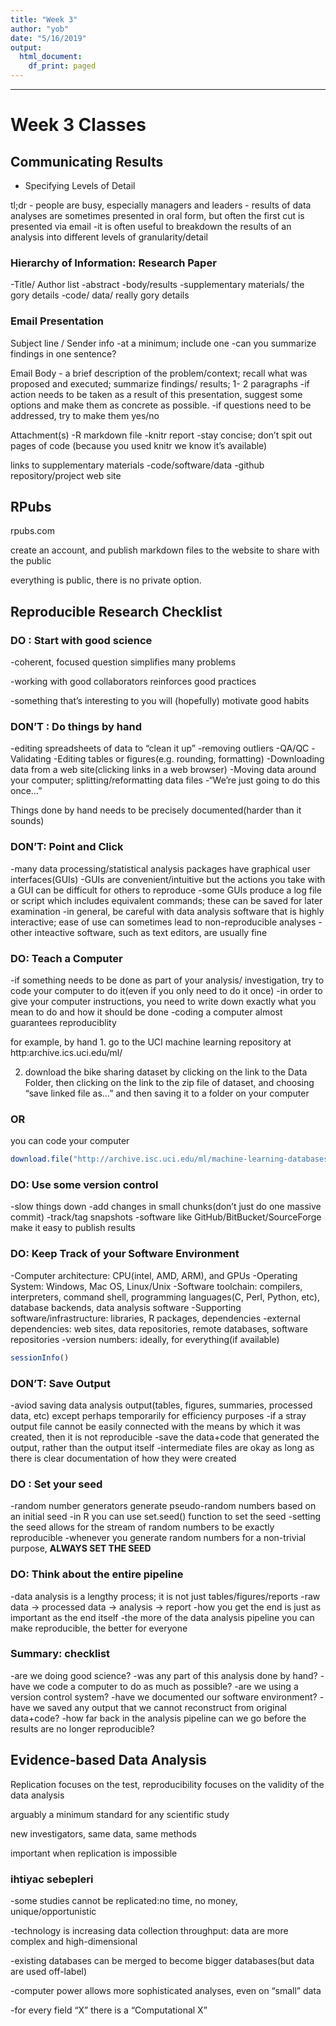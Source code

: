 ```yaml
---
title: "Week 3"
author: "yob"
date: "5/16/2019"
output:
  html_document:
    df_print: paged
---
```

-------------------

# Week 3 Classes

## Communicating Results

- Specifying Levels of Detail

tl;dr
- people are busy, especially managers and leaders
- results of data analyses are sometimes presented in oral form, but often the first cut is presented via email
-it is often useful to breakdown the results of an analysis into different levels of granularity/detail

### Hierarchy of Information: Research Paper
-Title/ Author list
-abstract
-body/results
-supplementary materials/ the gory details
-code/ data/ really gory details

### Email Presentation

Subject line / Sender info
-at a minimum; include one
-can you summarize findings in one sentence?

Email Body
- a brief description of the problem/context; recall what was proposed and executed; summarize findings/ results; 1- 2 paragraphs
-if action needs to be taken as a result of this presentation, suggest some options and make them as concrete as possible.
-if questions need to be addressed, try to make them yes/no

Attachment(s)
-R markdown file
-knitr report
-stay concise; don't spit out pages of code (because you used knitr we know it's available)

links to supplementary materials
-code/software/data
-github repository/project web site


## RPubs

rpubs.com

create an account, and publish markdown files to the website to share with the public

everything is public, there is no private option.

## Reproducible Research Checklist

### DO : Start with good science

-coherent, focused question simplifies many problems

-working with good collaborators reinforces good practices

-something that's interesting to you will (hopefully) motivate good habits

### DON'T : Do things by hand

-editing spreadsheets of data to "clean it up"
        -removing outliers
        -QA/QC
        -Validating
-Editing tables or figures(e.g. rounding, formatting)
-Downloading data from a web site(clicking links in a web browser)
-Moving data around your computer; splitting/reformatting data files
-"We're just going to do this once..."

Things done by hand needs to be precisely documented(harder than it sounds)


### DON'T: Point and Click
-many data processing/statistical analysis packages have graphical user interfaces(GUIs)
-GUIs are convenient/intuitive but the actions you take with a GUI can be difficult for others to reproduce
-some GUIs produce a log file or script which includes equivalent commands; these can be saved for later examination
-in general, be careful with data analysis software that is highly interactive; ease of use can sometimes lead to non-reproducible analyses
-other inteactive software, such as text editors, are usually fine

### DO: Teach a Computer
-if something needs to be done as part of your analysis/ investigation, try to code your computer to do it(even if you only need to do it once)
-in order to give your computer instructions, you need to write down exactly what you mean to do and how it should be done
-coding a computer almost guarantees reproduciblity

for example, by hand
1. go to the UCI machine learning repository at http:archive.ics.uci.edu/ml/

2. download the bike sharing dataset by clicking on the link to the Data Folder, then clicking on the link to the zip file of dataset, and choosing "save linked file as..." and then saving it to a folder on your computer

### OR

you can code your computer

```r
download.file("http://archive.isc.uci.edu/ml/machine-learning-databases/00275/Bike-Sharing-Dataset.zip", "Bike-Sharing-Dataset.zip")
```

### DO: Use some version control

-slow things down
-add changes in small chunks(don't just do one massive commit)
-track/tag snapshots
-software like GitHub/BitBucket/SourceForge make it easy to publish results

### DO: Keep Track of your Software Environment

-Computer architecture: CPU(intel, AMD, ARM), and GPUs
-Operating System: Windows, Mac OS, Linux/Unix
-Software toolchain: compilers, interpreters, command shell, programming languages(C, Perl, Python, etc), database backends, data analysis software
-Supporting software/infrastructure: libraries, R packages, dependencies
-external dependencies: web sites, data repositories, remote databases, software repositories
-version numbers: ideally, for everything(if available)

```r
sessionInfo()
```

### DON'T: Save Output
-aviod saving data analysis output(tables, figures, summaries, processed data, etc) except perhaps temporarily for efficiency purposes
-if a stray output file cannot be easily connected with the means by which it was created, then it is not reproducible
-save the data+code that generated the output, rather than the output itself
-intermediate files are okay as long as there is clear documentation of how they were created

### DO : Set your seed
-random number generators generate pseudo-random numbers based on an initial seed
-in R you can use set.seed() function to set the seed
-setting the seed allows for the stream of random numbers to be exactly reproducible
-whenever you generate random numbers for a non-trivial purpose, **ALWAYS SET THE SEED**

### DO: Think about the entire pipeline
-data analysis is a lengthy process; it is not just tables/figures/reports
-raw data -> processed data -> analysis -> report
-how you get the end is just as important as the end itself
-the more of the data analysis pipeline you can make reproducible, the better for everyone


### Summary: checklist
-are we doing good science?
-was any part of this analysis done by hand?
-have we code a computer to do as much as possible?
-are we using a version control system?
-have we documented our software environment?
-have we saved any output that we cannot reconstruct from original data+code?
-how far back in the analysis pipeline can we go before the results are no longer reproducible?

## Evidence-based Data Analysis

Replication focuses on the test, reproducibility focuses on the validity of the data analysis

arguably a minimum standard for any scientific study

new investigators, same data, same methods

important when replication is impossible


### ihtiyac sebepleri
-some studies cannot be replicated:no time, no money, unique/opportunistic

-technology is increasing data collection throughput: data are more complex and high-dimensional

-existing databases can be merged to become bigger databases(but data are used off-label)

-computer power allows more sophisticated analyses, even on "small" data

-for every field "X" there is a "Computational X"


